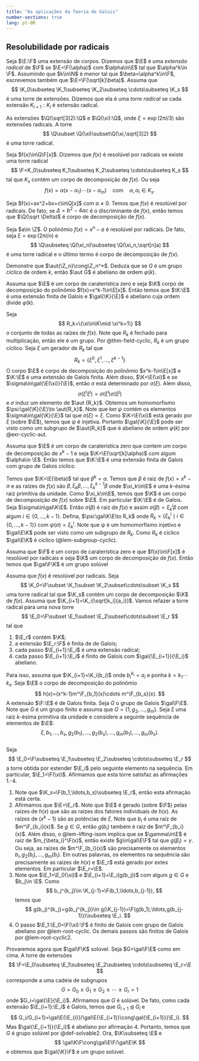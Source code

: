 ```yaml
---
title: "As aplicações da Teoria de Galois"
number-sections: true
lang: pt-BR
---
```


## Resolubilidade por radicais 

:::{#def-ext-rad}
Seja $\E:\F$ uma extensão de corpos. Dizemos que $\E$ é uma *extensão radical* de $\F$ se $\E=\F(\alpha)$ com $\alpha\in\E$ tal que $\alpha^k\in \F$. Assumindo que $k\in\N$ é menor tal que $\beta=\alpha^k\in\F$, escrevemos também que $\E=\F(\sqrt[k]\beta)$. Assuma que 
$$
\K_0\subseteq \K_1\subseteq \K_2\subseteq \cdots\subseteq \K_s
$$ 
é uma torre de extensões. Dizemos que ela é uma *torre radical* se cada extensão $K_{i+1}:K_{i}$ é extensão radical.
:::

:::{#exm-ext-rad}
As extensões $\Q(\sqrt[3]2):\Q$ e $\Q(\xi):\Q$, onde $\xi=\exp(2\pi i/3)$ são extensões radicais. A torre 
$$
\Q\subset \Q(\xi)\subset\Q(\xi,\sqrt[3]2)
$$
é uma torre radical.
:::

:::{#def-res-rad}
Seja $f(x)\in\Q\F[x]$. Dizemos que $f(x)$ é resolúvel por radicais se existe uma torre radical 
$$
\F=K_0\subseteq K_1\subseteq K_2\subseteq \cdots\subseteq K_s
$$
tal que $K_s$ contém um corpo de decomposição de $f(x)$. Ou seja 
$$
f(x)=\alpha(x-\alpha_1)\cdots(x-\alpha_m)\quad\mbox{com}\quad \alpha,\alpha_i\in K_s.
$$
:::

:::{#exm-quadratic-radical}
Seja $f(x)=ax^2+bx+c\in\Q[x]$ com $a\neq 0$. Temos que $f(x)$ é resolúvel por radicais. De fato, se $\Delta=b^2-4ac$ é o discriminante de $f(x)$, então temos que $\Q(\sqrt \Delta)$ é corpo de decomposição de $f(x)$.
:::

:::{#exm-nadic-radical}
Seja $a\in \Z$. O polinômio $f(x)=x^n-a$ é resolúvel por radicais. De fato, seja $\xi=\exp(2\pi i/n)$ e 
$$
\Q\subseteq \Q(\xi_n)\subseteq \Q(\xi_n,\sqrt[n]a)
$$
é uma torre radical e o último termo é corpo de decomposição de $f(x)$. 
:::

:::{#exr-cyclic-aut}
Demonstre que $\aut{\Z_n}\cong\Z_n^*$. Deduza que se  $G$ é um grupo cíclico de ordem $k$, então $\aut G$ é abeliano de ordem $\varphi(k)$. 
:::

:::{#lem-root-cyclic}
Assuma que $\E$ é um corpo de caraterística zero e seja $\K$ corpo de decomposição do polinômio $f(x)=x^k-1\in\E[x]$.  Então temos que 
$\K:\E$ é uma extensão finita de Galois e $\gal{\K}{\E}$ é abeliano cuja ordem divide $\varphi(k)$. 
:::
:::{.proof}
Seja 
$$
R_k=\{\xi\in\K\mid \xi^k=1\}
$$
o conjunto de todas as raízes de $f(x)$. Note que $R_k$ é fechado para multiplicação, então ele é um grupo. Por @thm-field-cyclic, $R_k$ é um grupo cíclico. Seja $\xi$ um gerador de $R_k$ tal que 
$$
R_k=\{\xi^0,\xi^1,\ldots,\xi^{k-1}\}
$$
O corpo $\E$ é corpo de decomposição do polinômio $x^k-1\in\E[x]$ e $\K:\E$ é uma extensão de Galois finita.  Além disso, $\K=\E(\xi)$ e 
se $\sigma\in\gal{\E(\xi)}{\E}$, então $\sigma$ está determinado por $\sigma(\xi)$. Além disso, 
$$
\sigma(\xi^i\xi^j)=\sigma(\xi^i)\sigma(\xi^j)
$$
e $\sigma$ induz um elemento de $\aut {R_k}$. Obtemos um homomorfismo $\psi:\gal{\K}{\E}\to \aut{R_k}$. Note que $\ker\psi$ contém os elementos $\sigma\in\gal{\K}{\E}$ tal que $\sigma(\xi)=\xi$. Como $\K=\E(\xi)$ está gerado por $\xi$ (sobre $\E$), temos que $\psi$ é 
injetiva. Portanto $\gal{\K}{\E}$ pode ser visto como um subgrupo de $\aut{R_k}$ que é abeliano de ordem $\varphi(k)$ por @exr-cyclic-aut. 
:::

:::{#lem-root-cyclic2}
Assuma que $\E$ é um corpo de caraterística zero que contem um corpo de decomposição de $x^k-1$ e seja $\K=\E(\sqrt[k]\alpha)$ com algum $\alpha\in \E$. Então 
temos que $\K:\E$ é uma extensão finita de Galois com grupo de Galois cíclico.
:::
:::{.proof}
Temos que $\K=\E(\beta)$ tal que $\beta^k=\alpha$. Temos que $\beta$ é raiz de $f(x)=x^k-\alpha$ e as raízes de $f(x)$ são 
$\beta, \xi_k\beta,\ldots,\xi_k^{k-1}\beta$ onde $\xi_k\in\E$ é uma $k$-ésima raiz primitiva da unidade. Como $\xi_k\in\E$, temos que $\K$ é um corpo de decomposição de $f(x)$ sobre $\E$. Em particular $\K:\E$ é de Galois. Seja $\sigma\in\gal\K\E$. Então $\sigma(\beta)$ é raiz de $f(x)$ e assim $\sigma(\beta)=\xi_k^i\beta$ com algum $i\in\{0,\ldots,k-1\}$.  Defina, $\psi:\gal\K\E\to R_k$ onde $R_k=\{\xi_k^i\mid i\in\{0,\ldots,k-1\}\}$ com $\psi(\sigma)=\xi_k^i$. Note que $\psi$ é um homomorfismo injetivo e $\gal\E\K$ pode ser visto como um subgrupo de $R_k$. Como $R_k$ é cíclico $\gal\E\K$ é cíclico (@lem-subgroup-cyclic).
:::

:::{#thm-galois}
Assuma que $\F$ é um corpo de caraterística zero e que $f(x)\in\F[x]$ é resolúvel por radicais e seja $\K$ um corpo de decomposição de $f(x)$. Então temos que $\gal\F\K$ é um grupo solúvel
:::
:::{.proof}
Assuma que $f(x)$ é resolúvel por radicais. Seja 
$$
\K_0=\F\subset \K_1\subset \K_2\subset\cdots\subset \K_s
$$
uma torre radical tal que $\K_s$ contém um corpo de decomposição $\K$ de $f(x)$. Assuma que $\K_{i+1}=\K_i(\sqrt[k_i]{a_i})$. Vamos refazer a torre radical para uma nova torre 
$$
\E_0=\F\subset \E_1\subset \E_2\subset\cdots\subset \E_r  
$$
tal que

1. $\E_r$ contém $\K$;
2. a extensão $\E_r:\F$ é finita de de Galois;
3. cada passo $\E_{i+1}:\E_i$ é uma extensão radical;
4. cada passo $\E_{i+1}:\E_i$ é finito de Galois com $\gal{\E_{i+1}}{\E_i}$ abeliano.

Para isso, assuma que $\K_{i+1}=\K_i(b_i)$ onde $b_i^{k_i}=a_i$ e ponha $k=k_1\cdots k_s$. Seja $\E$ o corpo de decomposição do polinômio
$$
h(x)=(x^k-1)m^\F_{b_1}(x)\cdots m^\F_{b_s}(x).
$$
A extensão $\F:\E$ é de Galois finita. Seja $G$ o grupo de Galois $\gal\F\E$. Note que $G$ é um grupo finito e assuma que 
$G=\{1,g_2,\ldots,g_m\}$. Seja $\xi$ uma raiz $k$-ésima primitiva da unidade e considere a seguinte sequência de elementos de $\E$:
$$
\xi,b_1,\ldots,b_s,g_2(b_1),\ldots,g_2(b_s),\ldots,g_m(b_1),\ldots,g_m(b_s).
$$  
Seja 
$$
\E_0=\F\subseteq \E_1\subseteq \E_2\subseteq \cdots\subseteq \E_r
$$
a torre obtida por estender $\E_i$ pelo seguinte elemento na sequência. Em particular, $\E_1=\F(\xi)$. Afirmamos que esta torre satisfaz as afirmações 1.-4. 

1. Note que $\K_s=\F(b_1,\ldots,b_s)\subseteq \E_r$, então esta afirmação está certa. 
2. Afirmamos que $\E=\E_r$. Note que $\E$ é gerado (sobre $\F$) pelas raízes de $h(x)$ que são as raízes dos fatores individuais de $h(x)$.
As raízes de $(x^k-1)$ são as potências de $\xi$. Note que $b_i$  é uma raíz de $m^\F_{b_i}(x)$. Se $g\in G$, então $g(b_i)$ também é raiz de $m^\F_{b_i}(x)$. Além disso, o @lem-lifting-isom implica que se $\gamma\in\E$ é raiz de $m_{\beta_i}^\F(x)$, então existe $g\in\gal\E\F$ tal que $g(\beta_i)=\gamma$. Ou seja, as raízes de $m^\F_{b_i}(x)$ são precisamente os elementos $b_i,g_2(b_i),\ldots,g_m(b_i)$. Em outras palavras, os elementos na sequência são precisamente as raízes de $h(x)$ e $\E_r$ está gerado por extes elementos. Em particular $\E_r=\E$. 
3. Note que $\E_1=\E_0(\xi)$ e $\E_{i+1}=\E_i(g(b_j))$ com algum $g\in G$ e $b_j\in \E$.  Como 
$$
b_j^{k_j}\in \K_{j-1}=\F(b_1,\ldots,b_{j-1}),
$$ 
temos que
$$
g(b_j)^{k_j}=g(b_j^{k_j})\in g(\K_{j-1})=\F(g(b_1),\ldots,g(b_{j-1}))\subseteq \E_i. 
$$
4. O passo $\E_1:\E_0=\F(\xi):\F$ é finito de Galois com grupo de Galois abeliano por @lem-root-cyclic. Os demais passos são finitos de Galois por @lem-root-cyclic2.

Provaremos  agora que $\gal\F\K$ solúvel. Seja $G=\gal\F\E$ como em cima. A torre de extensões 
$$
\F=\E_0\subseteq \E_1\subseteq \E_2\subseteq \cdots\subseteq \E_r=\E
$$
corresponde a uma cadeia de subgrupos 
$$
G=G_0\geq G_1\geq G_2\geq \cdots\geq G_r=1
$$
onde $G_i=\gal{\E}{\E_i}$. Afirmamos que $G$ é solúvel. De fato, como cada extensão $\E_{i+1}:\E_i$ é Galois, temos que $G_{i+1}\unlhd G_i$ e 
$$
G_i/G_{i+1}=\gal\E{\E_{i}}/\gal\E{\E_{i+1}}\cong\gal{\E_{i+1}}{\E_i}.
$$
Mas $\gal{\E_{i+1}}{\E_i}$ é abeliano por afirmação 4. Portanto, temos que $G$ é grupo solúvel por @def-solvable2. Ora, $\K\subseteq \E$ e 
$$
\gal\K\F\cong\gal\E\F/\gal\E\K
$$
e obtemos que $\gal{\K}\F$ é um grupo solúvel.
:::